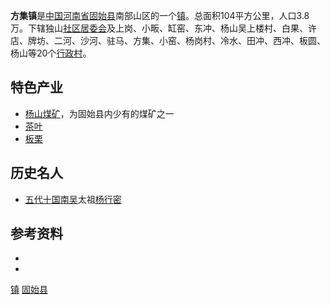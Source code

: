 {{中国乡级行政区
| 行政区全称 = 方集镇
| 景观照片文件名 = 
| 景观照片描述 = 
| 汉语拼音 = 
| 通用拼音 = 
| 注音符號 = 
| 其它标音类型1 = 
| 其它标音1 = 
| 其它标音类型2 = 
| 其它标音2 = 
| 其它语言类型1 = 
| 其它语言地名1 = 
| 其它语言类型2 = 
| 其它语言地名2 = 
| 上级行政区 = [[河南省|河南省]][[固始县|固始县]]
| 行政区类别 = [[镇_(中华人民共和国)|镇]]
| 行政区划代码 = 411525107
| 地理坐标 = {{coord|31|53|53|N|115|36|40|E}}
| 总面积 = 104km²
| 户籍人口 = 3.8万
| 户籍人口年份 = 
| 常住人口 = 
| 常住人口年份 = 
| 人口密度 = 
| 领导人职务1 = 
| 领导人姓名1 = 
| 领导人职务2 = 
| 领导人姓名2 = 
| 行政区划 = 
| 官方网站 = [http://fjx.gsw.gov.cn/ 方集镇人民政府]
| 政府驻地 = 独山居委会
| 邮政编码 =  
| 毗邻行政区 = 
| 位置图文件名 = 
| 位置图描述 = 
}}

'''方集镇'''是[[中国|中国]][[河南省|河南省]][[固始县|固始县]]南部山区的一个[[镇_(中华人民共和国)|镇]]。总面积104平方公里，人口3.8万。下辖独山[[社区|社区]][[居委会|居委会]]及上岗、小畈、缸窑、东冲、杨山吴上楼村、白果、许店、牌坊、二河、沙河、驻马、方集、小窑、杨岗村、冷水、田冲、西冲、板圆、杨山等20个[[行政村|行政村]]。

== 特色产业 ==
*[[杨山煤矿|杨山煤矿]]，为固始县内少有的煤矿之一
*[[茶叶|茶叶]]
*[[板栗|板栗]]
== 历史名人 ==
*[[五代十国|五代十国]][[南吴|南吴]]太祖[[杨行密|杨行密]]

== 参考资料 ==
*{{cite web|url=http://www.gsw.gov.cn/html/xiangzhen/6071.html|publisher=固始县人民政府|accessdate=2009年6月21日|title=方集镇简介|archive-date=2019年8月14日|archive-url=https://web.archive.org/web/20190814234210/http://www.gsw.gov.cn/html/xiangzhen/6071.html|dead-url=no}}
*{{cite web  | language =  | publisher =  | title =固始历史名人  | url =http://www.gsw.gov.cn/html/gushi/gushimingren/6249.html  | author =  | date =  | accessdate =2009年6月21日  | archive-date =2020年6月5日  | archive-url =https://web.archive.org/web/20200605204823/http://www.gsw.gov.cn/html/gushi/gushimingren/6249.html  | dead-url =no  }}

{{Henan-stub}}
{{固始县行政区划}}

[[Category:固始县行政区划|镇]]
[[Category:信阳建制镇|固始县]]